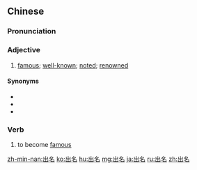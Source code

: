 ==Chinese==
{{zh-forms}}

===Pronunciation===
{{zh-pron
|m=chūmíng
|c=ceot1 meng4-2
|h=pfs=chhut-miàng
|mn=chhut-miâ
|cat=a
}}

===Adjective===
{{zh-adj}}

# [[famous]]; [[well-known]]; [[noted]]; [[renowned]]

====Synonyms====
* {{zh-l|有名}}
* {{zh-l|知名}}
* {{zh-l|著名}}

===Verb===
{{zh-verb}}

# to become [[famous]]

{{zh-cat|Advanced}}

[[zh-min-nan:出名]]
[[ko:出名]]
[[hu:出名]]
[[mg:出名]]
[[ja:出名]]
[[ru:出名]]
[[zh:出名]]